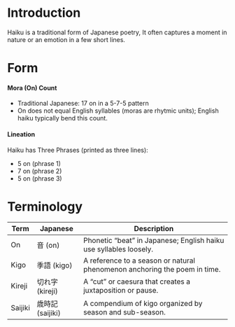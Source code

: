 
# Introduction
Haiku is a traditional form of Japanese poetry, It often captures a moment in nature or an emotion in a few short lines.

# Form 

#### Mora (On) Count
- Traditional Japanese: 17 on in a 5-7-5 pattern  
- On does not equal English syllables (moras are rhytmic units); English haiku typically bend this count.  

#### Lineation 
Haiku has Three Phrases (printed as three lines):
- 5 on (phrase 1)  
- 7 on (phrase 2)  
- 5 on (phrase 3)  
  
# Terminology 

| Term          | Japanese     | Description                                                                 |
|---------------|--------------|-----------------------------------------------------------------------------|
| On            | 音 (on)       | Phonetic “beat” in Japanese; English haiku use syllables loosely.          |
| Kigo          | 季語 (kigo)   | A reference to a season or natural phenomenon anchoring the poem in time.  |
| Kireji        | 切れ字 (kireji)| A “cut” or caesura that creates a juxtaposition or pause.                 |
| Saijiki       | 歳時記 (saijiki)| A compendium of kigo organized by season and sub-season.                 |

